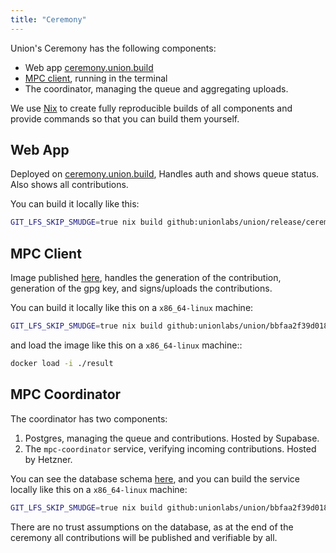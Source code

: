 ```yaml
---
title: "Ceremony"
---
```


Union's Ceremony has the following components:

- Web app [ceremony.union.build](https://ceremony.union.build)
- [MPC client](https://github.com/unionlabs/union/pkgs/container/union%2Fmpc-client), running in the terminal 
- The coordinator, managing the queue and aggregating uploads.

We use [Nix](https://nixos.org) to create fully reproducible builds of all components and provide commands so that you can build them yourself.

## Web App

Deployed on [ceremony.union.build](https://ceremony.union.build), Handles auth and shows queue status. Also shows all contributions.

You can build it locally like this:

```sh
GIT_LFS_SKIP_SMUDGE=true nix build github:unionlabs/union/release/ceremony#ceremony
```

## MPC Client

Image published [here](https://github.com/unionlabs/union/pkgs/container/union%2Fmpc-client), handles the generation of the contribution, generation of the gpg key, and signs/uploads the contributions.

You can build it locally like this on a `x86_64-linux` machine:

```sh
GIT_LFS_SKIP_SMUDGE=true nix build github:unionlabs/union/bbfaa2f39d0183c2fd6c1d2505fad6c64ddb39e1#packages.x86_64-linux.mpc-client -L
```

and load the image like this on a `x86_64-linux` machine::

```sh
docker load -i ./result
```

## MPC Coordinator

The coordinator has two components:

1. Postgres, managing the queue and contributions. Hosted by Supabase.
3. The `mpc-coordinator` service, verifying incoming contributions. Hosted by Hetzner.


You can see the database schema [here](https://github.com/unionlabs/union/blob/bbfaa2f39d0183c2fd6c1d2505fad6c64ddb39e1/mpc/coordinator/database.sql), and you can build the service locally like this on a `x86_64-linux` machine:

```sh
GIT_LFS_SKIP_SMUDGE=true nix build github:unionlabs/union/bbfaa2f39d0183c2fd6c1d2505fad6c64ddb39e1#packages.x86_64-linux.mpc-coordinator -L
```
There are no trust assumptions on the database, as at the end of the ceremony all contributions will be published and verifiable by all.



